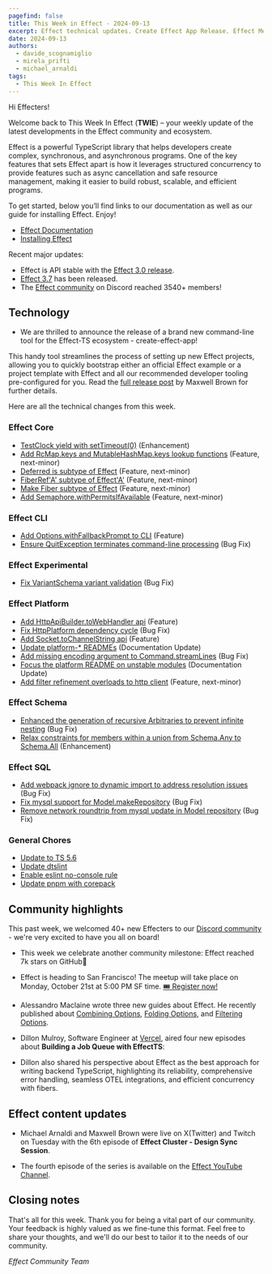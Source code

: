 ```yaml
---
pagefind: false
title: This Week in Effect - 2024-09-13
excerpt: Effect technical updates. Create Effect App Release. Effect Meetup San Francisco on Oct 21. 'Effect Cluster - Design Sync Session ep. 6'.
date: 2024-09-13
authors:
  - davide_scognamiglio
  - mirela_prifti
  - michael_arnaldi
tags:
  - This Week In Effect
---
```



Hi Effecters!

Welcome back to This Week In Effect (**TWIE**) – your weekly update of the latest developments in the Effect community and ecosystem.

Effect is a powerful TypeScript library that helps developers create complex, synchronous, and asynchronous programs. One of the key features that sets Effect apart is how it leverages structured concurrency to provide features such as async cancellation and safe resource management, making it easier to build robust, scalable, and efficient programs.

To get started, below you’ll find links to our documentation as well as our guide for installing Effect. Enjoy!

- [Effect Documentation](/docs/getting-started/introduction/)
- [Installing Effect](/docs/getting-started/installation/)

Recent major updates:

- Effect is API stable with the [Effect 3.0 release](https://effect.website/blog/effect-3.0).
- [Effect 3.7](https://effect.website/blog/effect-3.7) has been released.
- The [Effect community](https://discord.gg/effect-ts) on Discord reached 3540+ members!

## Technology

- We are thrilled to announce the release of a brand new command-line tool for the Effect-TS ecosystem - create-effect-app!

This handy tool streamlines the process of setting up new Effect projects, allowing you to quickly bootstrap either an official Effect example or a project template with Effect and all our recommended developer tooling pre-configured for you. Read the [full release post](https://effect.website/blog/create-effect-app-release) by Maxwell Brown for further details.

<Tweet id="1834623160156668409" />

Here are all the technical changes from this week.

### Effect Core

- [TestClock yield with setTimeout(0)](https://github.com/Effect-TS/effect/pull/3592) (Enhancement)
- [Add RcMap.keys and MutableHashMap.keys lookup functions](https://github.com/Effect-TS/effect/pull/3559) (Feature, next-minor)
- [Deferred is subtype of Effect](https://github.com/Effect-TS/effect/pull/3572) (Feature, next-minor)
- [FiberRef'A' subtype of Effect'A'](https://github.com/Effect-TS/effect/pull/3577) (Feature, next-minor)
- [Make Fiber subtype of Effect](https://github.com/Effect-TS/effect/pull/3590) (Feature, next-minor)
- [Add Semaphore.withPermitsIfAvailable](https://github.com/Effect-TS/effect/pull/3593) (Feature, next-minor)

### Effect CLI

- [Add Options.withFallbackPrompt to CLI](https://github.com/Effect-TS/effect/pull/3561) (Feature)
- [Ensure QuitException terminates command-line processing](https://github.com/Effect-TS/effect/pull/3569) (Bug Fix)

### Effect Experimental

- [Fix VariantSchema variant validation](https://github.com/Effect-TS/effect/pull/3574) (Bug Fix)

### Effect Platform

- [Add HttpApiBuilder.toWebHandler api](https://github.com/Effect-TS/effect/pull/3565) (Feature)
- [Fix HttpPlatform dependency cycle](https://github.com/Effect-TS/effect/pull/3566) (Bug Fix)
- [Add Socket.toChannelString api](https://github.com/Effect-TS/effect/pull/3567) (Feature)
- [Update platform-\* READMEs](https://github.com/Effect-TS/effect/pull/3581) (Documentation Update)
- [Add missing encoding argument to Command.streamLines](https://github.com/Effect-TS/effect/pull/3582) (Bug Fix)
- [Focus the platform README on unstable modules](https://github.com/Effect-TS/effect/pull/3596) (Documentation Update)
- [Add filter refinement overloads to http client](https://github.com/Effect-TS/effect/pull/3595) (Feature, next-minor)

### Effect Schema

- [Enhanced the generation of recursive Arbitraries to prevent infinite nesting](https://github.com/Effect-TS/effect/pull/3560) (Bug Fix)
- [Relax constraints for members within a union from Schema.Any to Schema.All](https://github.com/Effect-TS/effect/pull/3589) (Enhancement)

### Effect SQL

- [Add webpack ignore to dynamic import to address resolution issues](https://github.com/Effect-TS/effect/pull/3597) (Bug Fix)
- [Fix mysql support for Model.makeRepository](https://github.com/Effect-TS/effect/pull/3599) (Bug Fix)
- [Remove network roundtrip from mysql update in Model repository](https://github.com/Effect-TS/effect/pull/3600) (Bug Fix)

### General Chores

- [Update to TS 5.6](https://github.com/Effect-TS/effect/pull/3579)
- [Update dtslint](https://github.com/Effect-TS/effect/pull/3583)
- [Enable eslint no-console rule](https://github.com/Effect-TS/effect/pull/3586)
- [Update pnpm with corepack](https://github.com/Effect-TS/effect/pull/3602)

## Community highlights

This past week, we welcomed 40+ new Effecters to our [Discord community](https://discord.gg/effect-ts) - we're very excited to have you all on board!

- This week we celebrate another community milestone: Effect reached 7k stars on GitHub🌟

  <Tweet id="1834188167374627117" />

- Effect is heading to San Francisco! The meetup will take place on Monday, October 21st at 5:00 PM SF time. [🎟️ Register now!](https://lu.ma/gmk2jzd2)

  <Tweet id="1833116197656686612" />

- Alessandro Maclaine wrote three new guides about Effect. He recently published about [Combining Options](https://dev.to/almaclaine/combining-options-in-effect-ts-a-practical-guide-1gha), [Folding Options](https://dev.to/almaclaine/folding-options-in-effect-ts-a-practical-guide-4ne3), and [Filtering Options](https://dev.to/almaclaine/filtering-options-in-effect-ts-a-practical-guide-96l).

- Dillon Mulroy, Software Engineer at [Vercel](https://vercel.com), aired four new episodes about **Building a Job Queue with EffectTS**:

  <TwitchPlayerNonInteractive video="2243144744" />

- Dillon also shared his perspective about Effect as the best approach for writing backend TypeScript, highlighting its reliability, comprehensive error handling, seamless OTEL integrations, and efficient concurrency with fibers.

  <Tweet id="1834243023820947631" />

## Effect content updates

- Michael Arnaldi and Maxwell Brown were live on X(Twitter) and Twitch on Tuesday with the 6th episode of **Effect Cluster - Design Sync Session**.

  <Tweet id="1833887147348426819" />

- The fourth episode of the series is available on the [Effect YouTube Channel](https://www.youtube.com/@effect-ts).

  <YouTube
    id="https://www.youtube.com/embed/pcLJRhdY6r4?si=IIgG-9XFMgqu-All"
    title="Effect Cluster - Design Sync Session (Part 4)"
  />

## Closing notes

That's all for this week. Thank you for being a vital part of our community. Your feedback is highly valued as we fine-tune this format. Feel free to share your thoughts, and we'll do our best to tailor it to the needs of our community.

_Effect Community Team_

